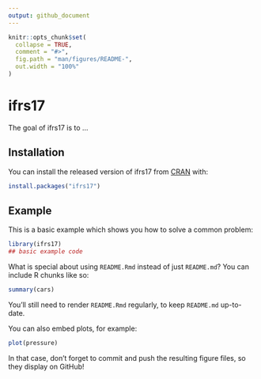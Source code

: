 ```yaml
---
output: github_document
---
```


<!-- README.md is generated from README.Rmd. Please edit that file -->

```r
knitr::opts_chunk$set(
  collapse = TRUE,
  comment = "#>",
  fig.path = "man/figures/README-",
  out.width = "100%"
)
```

# ifrs17

<!-- badges: start -->
<!-- badges: end -->

The goal of ifrs17 is to ...

## Installation

You can install the released version of ifrs17 from [CRAN](https://CRAN.R-project.org) with:

``` r
install.packages("ifrs17")
```

## Example

This is a basic example which shows you how to solve a common problem:

```r
library(ifrs17)
## basic example code
```

What is special about using `README.Rmd` instead of just `README.md`? You can include R chunks like so:

```r
summary(cars)
```

You'll still need to render `README.Rmd` regularly, to keep `README.md` up-to-date.

You can also embed plots, for example:

```r
plot(pressure)
```

In that case, don't forget to commit and push the resulting figure files, so they display on GitHub!
